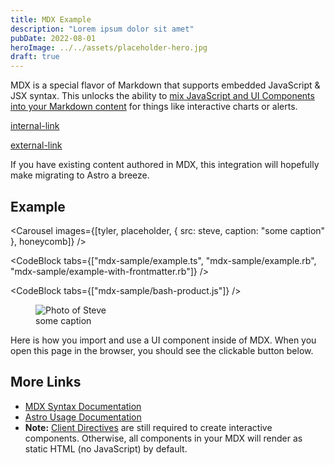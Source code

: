 ```yaml
---
title: MDX Example
description: "Lorem ipsum dolor sit amet"
pubDate: 2022-08-01
heroImage: ../../assets/placeholder-hero.jpg
draft: true
---
```



MDX is a special flavor of Markdown that supports embedded JavaScript & JSX syntax. This unlocks the ability to [mix JavaScript and UI Components into your Markdown content](https://docs.astro.build/en/guides/markdown-content/#mdx-features) for things like interactive charts or alerts.

[internal-link](/blog)

[external-link](https://google.com)

If you have existing content authored in MDX, this integration will hopefully make migrating to Astro a breeze.

## Example

<Carousel images={[tyler, placeholder, { src: steve, caption: "some caption" }, honeycomb]} />

<CodeBlock tabs={["mdx-sample/example.ts", "mdx-sample/example.rb", "mdx-sample/example-with-frontmatter.rb"]} />

<CodeBlock tabs={["mdx-sample/bash-product.js"]} />

<figure>
  <Image src={tyler} alt="Photo of Steve" format="webp" quality="med" />
  <figcaption>some caption</figcaption>
</figure>

Here is how you import and use a UI component inside of MDX.
When you open this page in the browser, you should see the clickable button below.

## More Links

- [MDX Syntax Documentation](https://mdxjs.com/docs/what-is-mdx)
- [Astro Usage Documentation](https://docs.astro.build/en/guides/markdown-content/#markdown-and-mdx-pages)
- **Note:** [Client Directives](https://docs.astro.build/en/reference/directives-reference/#client-directives) are still required to create interactive components. Otherwise, all components in your MDX will render as static HTML (no JavaScript) by default.
